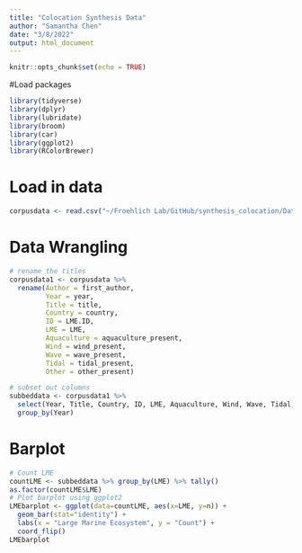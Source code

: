 ```yaml
---
title: "Colocation Synthesis Data"
author: "Samantha Chen"
date: "3/8/2022"
output: html_document
---
```


```r
knitr::opts_chunk$set(echo = TRUE)
```

#Load packages
```r
library(tidyverse)
library(dplyr)
library(lubridate)
library(broom)
library(car)
library(ggplot2)
library(RColorBrewer)
```

# Load in data
```r
corpusdata <- read.csv("~/Froehlich Lab/GitHub/synthesis_colocation/Data_total_working_for_r_Claire_SC_v4.csv")
```

# Data Wrangling
```r

# rename the titles
corpusdata1 <- corpusdata %>% 
  rename(Author = first_author,
         Year = year,
         Title = title,
         Country = country,
         ID = LME.ID,
         LME = LME,
         Aquaculture = aquaculture_present,
         Wind = wind_present,
         Wave = wave_present,
         Tidal = tidal_present,
         Other = other_present)

# subset out columns
subbeddata <- corpusdata1 %>% 
  select(Year, Title, Country, ID, LME, Aquaculture, Wind, Wave, Tidal, Other) %>% 
  group_by(Year)
```

# Barplot
```r
# Count LME
countLME <- subbeddata %>% group_by(LME) %>% tally()
as.factor(countLME$LME)
# Plot barplot using ggplot2
LMEbarplot <- ggplot(data=countLME, aes(x=LME, y=n)) +
  geom_bar(stat="identity") +
  labs(x = "Large Marine Ecosystem", y = "Count") +
  coord_flip()
LMEbarplot
```


